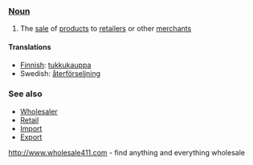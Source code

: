 === [[Noun]] ===

#The [[sell|sale]] of [[product]]s to [[retailer]]s or other [[merchant]]s

==== Translations ====
*[[Finnish]]: [[tukkukauppa]]
*Swedish: [[återförseljning]]

===See also===
*[[Wholesaler]]
*[[Retail]]
*[[Import]]
*[[Export]]

http://www.wholesale411.com - find anything and everything wholesale